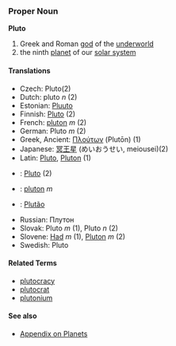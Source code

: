 === Proper Noun ===
'''Pluto'''

# Greek and Roman [[god]] of the [[underworld]]
# the ninth [[planet]] of our [[solar system]]

==== Translations ====
*Czech: Pluto(2)
*Dutch: pluto ''n'' (2)
*Estonian: [[Pluuto]]
*Finnish: [[Pluto]] (2)
*French: [[pluton]] ''m'' (2)
*German: Pluto ''m'' (2)
*Greek, Ancient: [[Πλούτων]] (Plutōn) (1)
*Japanese: [[冥王星]] (めいおうせい, meiousei)(2)
*Latin: [[Pluto]], [[Pluton]] (1)
*{{ms}}: [[Pluto]] (2)
*{{pl}}: [[pluton]] ''m''
*{{pt}}: [[Plutão]]
*Russian: Плутон
*Slovak: Pluto ''m'' (1), Pluto ''n'' (2)
*Slovene: [[Had]] ''m'' (1), [[Pluton]] ''m'' (2)
*Swedish: Pluto

====Related Terms====
*[[plutocracy]]
*[[plutocrat]]
*[[plutonium]]

==== See also ====
*[[Wiktionary_Appendix:Planets|Appendix on Planets]]